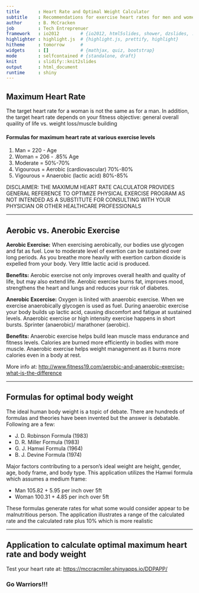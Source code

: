 ---
title       : Heart Rate and Optimal Weight Calculator 
subtitle    : Recommendations for exercise heart rates for men and women
author      : B. McCracken
job         : Tech Entreprenuer 
framework   : io2012        # {io2012, html5slides, shower, dzslides, ...}
highlighter : highlight.js  # {highlight.js, prettify, highlight}
hitheme     : tomorrow      # 
widgets     : []            # {mathjax, quiz, bootstrap}
mode        : selfcontained # {standalone, draft}
knit        : slidify::knit2slides
output      : html_document 
runtime     : shiny
---

## Maximum Heart Rate 

The target heart rate for a woman is not the same as for a man.  In addition, the target heart 
rate depends on your fitness objective: general overall quaility of life vs. weight loss/muscle 
building   

#### Formulas for maximum heart rate at various exercise levels

1. Man = 220 - Age
2. Woman = 206 - .85% Age
3. Moderate = 50%-70%
4. Vigourous = Aerobic (cardiovascular) 70%-80% 
5. Vigourous = Anaerobic (lactic acid) 80%-85%

DISCLAIMER: THE MAXIMUM HEART RATE CALCULATOR PROVIDES GENERAL REFERENCE TO
OPTIMIZE PHYSICAL EXERCISE PROGRAM AS NOT INTENDED AS A SUBSTITUTE FOR 
CONSULTING WITH YOUR PHYSICIAN OR OTHER HEALTHCARE PROFESSIONALS 

--- 

## Aerobic vs. Anerobic Exercise

**Aerobic Exercise:** When exercising aerobically, our bodies use glycogen and fat as fuel. Low to 
moderate level of exertion can be sustained over long periods. As you breathe more heavily with exertion 
carbon dioxide is expelled from your body. Very little lactic acid is produced.
 
**Benefits:** Aerobic exercise not only improves overall health and quality of life, but may also extend life. 
Aerobic exercise burns fat, improves mood, strengthens the heart and lungs and reduces your risk of diabetes. 

**Anerobic Excercise:** Oxygen is linited with anaerobic exercise. When we exercise anaerobically glycogen
is used as fuel. During anaerobic exercise your body builds up lactic acid, causing discomfort and fatigue 
at sustained levels. Anaerobic exercise or high intensity exercise happens in short bursts. Sprinter (anaerobic)/
marathoner (aerobic). 

**Benefits:** Anaerobic exercise helps build lean muscle mass endurance and fitness levels. Calories are burned
more efficiently in bodies with more muscle. Anaerobic exercise helps weight management as it burns more calories
even in a body at rest. 

More info at: <http://www.fitness19.com/aerobic-and-anaerobic-exercise-what-is-the-difference>

--- 

## Formulas for optimal body weight 

The ideal human body weight is a topic of debate. There are hundreds of formulas and 
theories have been invented but the answer is debatable.  Following are a few: 

- J. D. Robinson Formula (1983)
- D. R. Miller Formula (1983)
- G. J. Hamwi Formula (1964)
- B. J. Devine Formula (1974)

Major factors contributing to a person's ideal weight are height, gender, age, body frame, 
and body type.  This application utilizes the Hamwi formula which assumes a medium frame:

- Man     105.82 + 5.95 per inch over 5ft
- Woman   100.31 + 4.85 per inch over 5ft 

These formulas generate rates for what some would consider appear to be 
malnutritious person. The application illustrates a range of the calculated 
rate and the calculated rate plus 10% which is more realistic   

---

## Application to calculate optimal maximum heart rate and body weight

Test your heart rate at: <https://mccracmiler.shinyapps.io/DDPAPP/> 


### **Go Warriors!!!**

